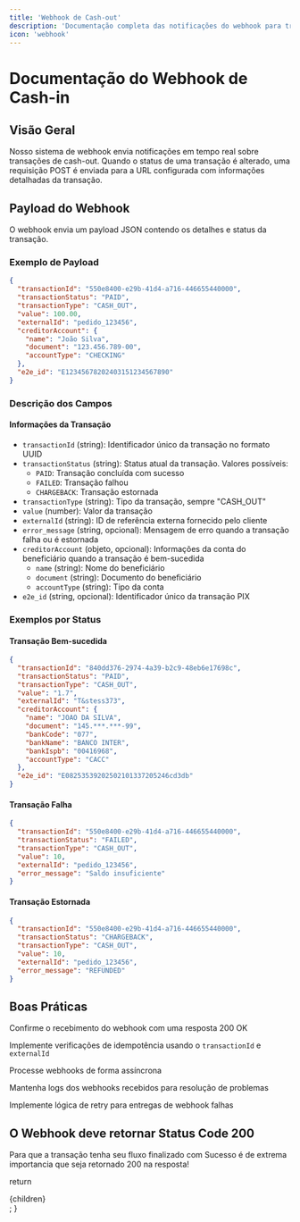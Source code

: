 ```yaml
---
title: 'Webhook de Cash-out'
description: 'Documentação completa das notificações do webhook para transações de cash-out'
icon: 'webhook'
---
```


# Documentação do Webhook de Cash-in

## Visão Geral
Nosso sistema de webhook envia notificações em tempo real sobre transações de cash-out. Quando o status de uma transação é alterado, uma requisição POST é enviada para a URL configurada com informações detalhadas da transação.

## Payload do Webhook
O webhook envia um payload JSON contendo os detalhes e status da transação.

### Exemplo de Payload
```json
{
  "transactionId": "550e8400-e29b-41d4-a716-446655440000",
  "transactionStatus": "PAID",
  "transactionType": "CASH_OUT",
  "value": 100.00,
  "externalId": "pedido_123456",
  "creditorAccount": {
    "name": "João Silva",
    "document": "123.456.789-00",
    "accountType": "CHECKING"
  },
  "e2e_id": "E12345678202403151234567890"
}
```

### Descrição dos Campos

#### Informações da Transação
- `transactionId` (string): Identificador único da transação no formato UUID
- `transactionStatus` (string): Status atual da transação. Valores possíveis:
  - `PAID`: Transação concluída com sucesso
  - `FAILED`: Transação falhou
  - `CHARGEBACK`: Transação estornada
- `transactionType` (string): Tipo da transação, sempre "CASH_OUT"
- `value` (number): Valor da transação
- `externalId` (string): ID de referência externa fornecido pelo cliente
- `error_message` (string, opcional): Mensagem de erro quando a transação falha ou é estornada
- `creditorAccount` (objeto, opcional): Informações da conta do beneficiário quando a transação é bem-sucedida
  - `name` (string): Nome do beneficiário
  - `document` (string): Documento do beneficiário
  - `accountType` (string): Tipo da conta
- `e2e_id` (string, opcional): Identificador único da transação PIX

### Exemplos por Status

#### Transação Bem-sucedida
```json
{
  "transactionId": "840dd376-2974-4a39-b2c9-48eb6e17698c",
  "transactionStatus": "PAID",
  "transactionType": "CASH_OUT",
  "value": "1.7",
  "externalId": "T&stess373",
  "creditorAccount": {
    "name": "JOAO DA SILVA",
    "document": "145.***.***-99",
    "bankCode": "077",
    "bankName": "BANCO INTER",
    "bankIspb": "00416968",
    "accountType": "CACC"
  },
  "e2e_id": "E08253539202502101337205246cd3db"
}
```

#### Transação Falha
```json
{
  "transactionId": "550e8400-e29b-41d4-a716-446655440000",
  "transactionStatus": "FAILED",
  "transactionType": "CASH_OUT",
  "value": 10,
  "externalId": "pedido_123456",
  "error_message": "Saldo insuficiente"
}
```

#### Transação Estornada
```json
{
  "transactionId": "550e8400-e29b-41d4-a716-446655440000",
  "transactionStatus": "CHARGEBACK",
  "transactionType": "CASH_OUT",
  "value": 10,
  "externalId": "pedido_123456",
  "error_message": "REFUNDED"
}
```

## Boas Práticas


<Steps>
Confirme o recebimento do webhook com uma resposta 200 OK

Implemente verificações de idempotência usando o `transactionId` e `externalId`

Processe webhooks de forma assíncrona

Mantenha logs dos webhooks recebidos para resolução de problemas

Implemente lógica de retry para entregas de webhook falhas
</Steps>

## O Webhook deve retornar Status Code 200

<Warning>
  Para que a transação tenha seu fluxo finalizado com Sucesso é de extrema importancia que seja retornado 200 na resposta!
</Warning>


  return <div className="docs-container">{children}</div>;
}